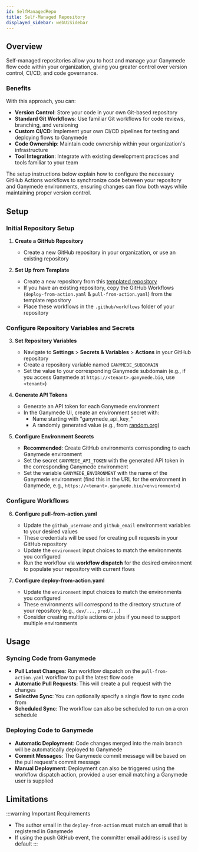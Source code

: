 ```yaml
---
id: SelfManagedRepo
title: Self-Managed Repository
displayed_sidebar: webUiSidebar
---
```


## Overview

Self-managed repositories allow you to host and manage your Ganymede flow code within your organization, giving you greater control over version control, CI/CD, and code governance.

### Benefits

With this approach, you can:

- **Version Control**: Store your code in your own Git-based repository
- **Standard Git Workflows**: Use familiar Git workflows for code reviews, branching, and versioning
- **Custom CI/CD**: Implement your own CI/CD pipelines for testing and deploying flows to Ganymede
- **Code Ownership**: Maintain code ownership within your organization's infrastructure
- **Tool Integration**: Integrate with existing development practices and tools familiar to your team

The setup instructions below explain how to configure the necessary GitHub Actions workflows to synchronize code between your repository and Ganymede environments, ensuring changes can flow both ways while maintaining proper version control.

## Setup

### Initial Repository Setup

1. **Create a GitHub Repository**
   - Create a new GitHub repository in your organization, or use an existing repository

2. **Set Up from Template**
   - Create a new repository from this [templated repository](https://github.com/Ganymede-Bio/self-managed-repo-template)
   - If you have an existing repository, copy the GitHub Workflows (`deploy-from-action.yaml` & `pull-from-action.yaml`) from the template repository
   - Place these workflows in the `.github/workflows` folder of your repository

### Configure Repository Variables and Secrets

3. **Set Repository Variables**
   - Navigate to **Settings** > **Secrets & Variables** > **Actions** in your GitHub repository
   - Create a repository variable named `GANYMEDE_SUBDOMAIN`
   - Set the value to your corresponding Ganymede subdomain (e.g., if you access Ganymede at `https://<tenant>.ganymede.bio`, use `<tenant>`)

4. **Generate API Tokens**
   - Generate an API token for each Ganymede environment
   - In the Ganymede UI, create an environment secret with:
     - Name starting with "ganymede_api_key_"
     - A randomly generated value (e.g., from [random.org](https://www.random.org/passwords/?num=5&len=32&format=html&rnd=new))

5. **Configure Environment Secrets**
   - **Recommended**: Create GitHub environments corresponding to each Ganymede environment
   - Set the secret `GANYMEDE_API_TOKEN` with the generated API token in the corresponding Ganymede environment
   - Set the variable `GANYMEDE_ENVIRONMENT` with the name of the Ganymede environment (find this in the URL for the environment in Ganymede, e.g., `https://<tenant>.ganymede.bio/<environment>`)

### Configure Workflows

6. **Configure pull-from-action.yaml**
   - Update the `github_username` and `github_email` environment variables to your desired values
   - These credentials will be used for creating pull requests in your GitHub repository
   - Update the `environment` input choices to match the environments you configured
   - Run the workflow via **workflow dispatch** for the desired environment to populate your repository with current flows

7. **Configure deploy-from-action.yaml**
   - Update the `environment` input choices to match the environments you configured
   - These environments will correspond to the directory structure of your repository (e.g., `dev/...`, `prod/...`)
   - Consider creating multiple actions or jobs if you need to support multiple environments

## Usage

### Syncing Code from Ganymede

- **Pull Latest Changes**: Run workflow dispatch on the `pull-from-action.yaml` workflow to pull the latest flow code
- **Automatic Pull Requests**: This will create a pull request with the changes
- **Selective Sync**: You can optionally specify a single flow to sync code from
- **Scheduled Sync**: The workflow can also be scheduled to run on a cron schedule

### Deploying Code to Ganymede

- **Automatic Deployment**: Code changes merged into the main branch will be automatically deployed to Ganymede
- **Commit Messages**: The Ganymede commit message will be based on the pull request's commit message
- **Manual Deployment**: Deployment can also be triggered using the workflow dispatch action, provided a user email matching a Ganymede user is supplied

## Limitations

:::warning Important Requirements
- The author email in the `deploy-from-action` must match an email that is registered in Ganymede
- If using the push GitHub event, the committer email address is used by default
:::

